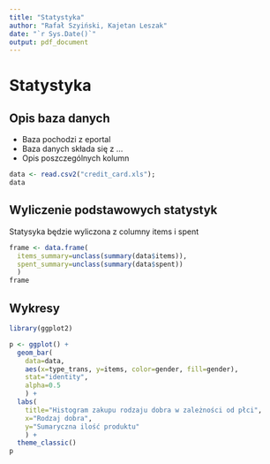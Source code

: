 ```yaml
---
title: "Statystyka"
author: "Rafał Szyiński, Kajetan Leszak"
date: "`r Sys.Date()`"
output: pdf_document
---
```


# Statystyka

## Opis baza danych

- Baza pochodzi z eportal
- Baza danych składa się z ...
- Opis poszczególnych kolumn

```r
data <- read.csv2("credit_card.xls");
data
```

## Wyliczenie podstawowych statystyk

Statysyka będzie wyliczona z columny items i spent

```r
frame <- data.frame(
  items_summary=unclass(summary(data$items)),
  spent_summary=unclass(summary(data$spent))
  )
frame
```

## Wykresy

```r
library(ggplot2)

p <- ggplot() + 
  geom_bar(
    data=data, 
    aes(x=type_trans, y=items, color=gender, fill=gender), 
    stat="identity",
    alpha=0.5
    ) +
  labs(
    title="Histogram zakupu rodzaju dobra w zależności od płci",
    x="Rodzaj dobra",
    y="Sumaryczna ilość produktu"
    ) +
  theme_classic()
p
```





